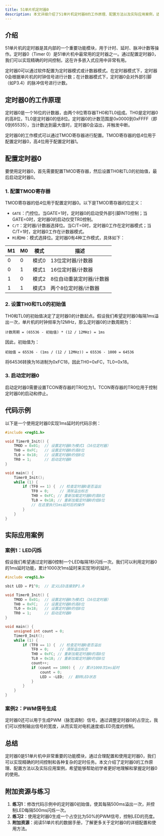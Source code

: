 ```yaml
---
title: 51单片机定时器0
description: 本文详细介绍了51单片机定时器0的工作原理、配置方法以及实际应用案例，适合初学者学习。
---
```


## 介绍

51单片机的定时器是其内部的一个重要功能模块，用于计时、延时、脉冲计数等操作。定时器0（Timer 0）是51单片机中最常用的定时器之一。通过配置定时器0，我们可以实现精确的时间控制，这在许多嵌入式应用中非常有用。

定时器0可以通过软件配置为定时器模式或计数器模式。在定时器模式下，定时器0会根据单片机的时钟信号进行计数；在计数器模式下，定时器0会对外部引脚（如P3.4）的脉冲信号进行计数。

## 定时器0的工作原理

定时器0是一个16位的计数器，由两个8位寄存器TH0和TL0组成。TH0是定时器0的高8位，TL0是定时器0的低8位。定时器0的计数范围是0x0000到0xFFFF（即0到65535），当计数达到最大值时，定时器0会溢出，并触发中断。

定时器0的工作模式可以通过TMOD寄存器进行配置。TMOD寄存器的低4位用于配置定时器0，高4位用于配置定时器1。

## 配置定时器0

要使用定时器0，首先需要配置TMOD寄存器，然后设置TH0和TL0的初始值，最后启动定时器0。

### 1. 配置TMOD寄存器

TMOD寄存器的低4位用于配置定时器0。以下是TMOD寄存器的位定义：

- `GATE`：门控位。当GATE=1时，定时器0的启动受外部引脚INT0控制；当GATE=0时，定时器0的启动仅受TR0控制。
- `C/T`：定时器/计数器选择位。当C/T=0时，定时器0工作在定时器模式；当C/T=1时，定时器0工作在计数器模式。
- `M1`和`M0`：模式选择位。定时器0有4种工作模式，具体如下：

| M1 | M0 | 模式 | 描述 |
|----|----|------|------|
| 0  | 0  | 模式0 | 13位定时器/计数器 |
| 0  | 1  | 模式1 | 16位定时器/计数器 |
| 1  | 0  | 模式2 | 8位自动重装定时器/计数器 |
| 1  | 1  | 模式3 | 两个8位定时器/计数器 |

### 2. 设置TH0和TL0的初始值

TH0和TL0的初始值决定了定时器0的计数起点。假设我们希望定时器0每隔1ms溢出一次，单片机的时钟频率为12MHz，那么定时器0的计数周期为：

```
计数周期 = (65536 - 初始值) * (12 / 12MHz) = 1ms
```

因此，初始值为：

```
初始值 = 65536 - (1ms / (12 / 12MHz)) = 65536 - 1000 = 64536
```

将64536转换为16进制为0xFC18，因此TH0=0xFC，TL0=0x18。

### 3. 启动定时器0

启动定时器0需要设置TCON寄存器的TR0位为1。TCON寄存器的TR0位用于控制定时器0的启动和停止。

## 代码示例

以下是一个使用定时器0实现1ms延时的代码示例：

```c
#include <reg51.h>

void Timer0_Init() {
    TMOD = 0x01;  // 设置定时器0为模式1（16位定时器）
    TH0 = 0xFC;   // 设置定时器0的高8位
    TL0 = 0x18;   // 设置定时器0的低8位
    TR0 = 1;      // 启动定时器0
}

void main() {
    Timer0_Init();
    while (1) {
        if (TF0 == 1) {  // 检查定时器0是否溢出
            TF0 = 0;     // 清除溢出标志
            TH0 = 0xFC; // 重新加载定时器0的高8位
            TL0 = 0x18; // 重新加载定时器0的低8位
            // 在这里执行1ms延时后的操作
        }
    }
}
```

## 实际应用案例

### 案例1：LED闪烁

假设我们希望通过定时器0控制一个LED每隔1秒闪烁一次。我们可以利用定时器0的1ms延时功能，累计1000次1ms延时来实现1秒的延时。

```c
#include <reg51.h>

sbit LED = P1^0;  // 定义LED连接到P1.0

void Timer0_Init() {
    TMOD = 0x01;  // 设置定时器0为模式1（16位定时器）
    TH0 = 0xFC;   // 设置定时器0的高8位
    TL0 = 0x18;   // 设置定时器0的低8位
    TR0 = 1;      // 启动定时器0
}

void main() {
    unsigned int count = 0;
    Timer0_Init();
    while (1) {
        if (TF0 == 1) {  // 检查定时器0是否溢出
            TF0 = 0;     // 清除溢出标志
            TH0 = 0xFC; // 重新加载定时器0的高8位
            TL0 = 0x18; // 重新加载定时器0的低8位
            count++;
            if (count == 1000) {  // 累计1000次1ms延时
                count = 0;
                LED = ~LED;  // 翻转LED状态
            }
        }
    }
}
```

### 案例2：PWM信号生成

定时器0还可以用于生成PWM（脉宽调制）信号。通过调整定时器0的占空比，我们可以控制输出信号的宽度，从而实现对电机速度或LED亮度的控制。

## 总结

定时器0是51单片机中非常重要的功能模块，通过合理配置和使用定时器0，我们可以实现精确的时间控制和各种复杂的定时任务。本文介绍了定时器0的工作原理、配置方法以及实际应用案例，希望能够帮助初学者更好地理解和掌握定时器0的使用。

## 附加资源与练习

1. **练习1**：修改代码示例中的定时器0初始值，使其每隔500ms溢出一次，并控制LED每隔500ms闪烁一次。
2. **练习2**：使用定时器0生成一个占空比为50%的PWM信号，控制LED的亮度。
3. **附加资源**：阅读51单片机的数据手册，了解更多关于定时器0的详细配置和使用方法。
